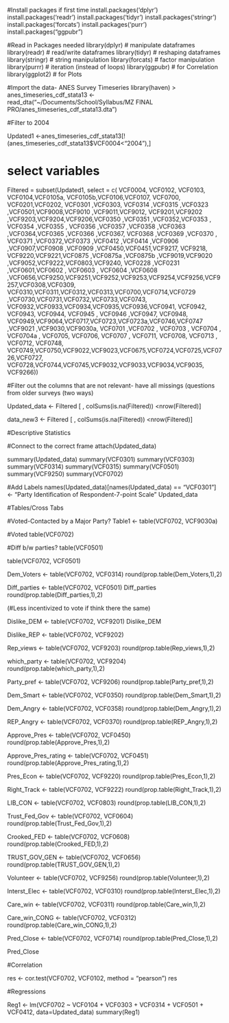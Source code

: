 
#Install packages if first time
install.packages('dplyr')
install.packages('readr')
install.packages('tidyr')
install.packages('stringr')
install.packages('forcats')
install.packages('purr')
install.packages("ggpubr")


#Read in Packages needed
library(dplyr) # manipulate dataframes
library(readr) # read/write dataframes
library(tidyr) # reshaping dataframes
library(stringr) # string manipulation
library(forcats) # factor manipulation
library(purrr) # iteration (instead of loops)
library(ggpubr) # for Correlation
library(ggplot2) # for Plots

#Import the data- ANES Survey Timeseries
library(haven)
> anes_timeseries_cdf_stata13 <- read_dta("~/Documents/School/Syllabus/MZ FINAL PRO/anes_timeseries_cdf_stata13.dta")

#Filter to 2004

Updated1 <-anes_timeseries_cdf_stata13[!(anes_timeseries_cdf_stata13$VCF0004<"2004"),]

# select variables 

Filtered = subset(Updated1, select = c(
  VCF0004, VCF0102, VCF0103, VCF0104,VCF0105a, VCF0105b,VCF0106,VCF0107, VCF0700,
  VCF0201,VCF0202, VCF0301 ,VCF0303, VCF0314 ,VCF0315 ,VCF0323 ,VCF0501,VCF9008,VCF9010 ,VCF9011,VCF9012,
  VCF9201,VCF9202 ,VCF9203,VCF9204,VCF9206,VCF0350 ,VCF0351 ,VCF0352,VCF0353 , VCF0354 ,VCF0355 ,
  VCF0356 ,VCF0357 ,VCF0358 ,VCF0363 ,VCF0364,VCF0365 ,VCF0366 ,VCF0367, VCF0368 ,VCF0369 ,VCF0370 ,
  VCF0371 ,VCF0372,VCF0373 ,VCF0412 ,VCF0414 ,VCF0906 ,VCF0907,VCF0908 ,VCF0909 ,VCF0450,VCF0451,VCF9217,
  VCF9218,  VCF9220,VCF9221,VCF0875 ,VCF0875a ,VCF0875b ,VCF9019,VCF9020 ,VCF9052,VCF9222,VCF0803,VCF9240, VCF0228 ,VCF0231 ,VCF0601,VCF0602 , VCF0603 ,
  VCF0604 ,VCF0608 ,VCF0656,VCF9250,VCF9251,VCF9252,VCF9253,VCF9254,VCF9256,VCF9257,VCF0308,VCF0309,
  VCF0310,VCF0311,VCF0312,VCF0313,VCF0700,VCF0714,VCF0729 ,VCF0730,VCF0731,VCF0732,VCF0733,VCF0743,
  VCF0932,VCF0933,VCF0934,VCF0935,VCF0936,VCF0941, VCF0942, VCF0943, VCF0944, VCF0945 , VCF0946 ,VCF0947,
  VCF0948, VCF0949,VCF9064,VCF0717,VCF0723,VCF0723a,VCF0746,VCF0747 ,VCF9021 ,VCF9030,VCF9030a,
  VCF0701 ,VCF0702 , VCF0703 , VCF0704 , VCF0704a , VCF0705, VCF0706, VCF0707 , VCF0711, VCF0708,
  VCF0713 , VCF0712, VCF0748, VCF0749,VCF0750,VCF9022,VCF9023,VCF0675,VCF0724,VCF0725,VCF0726,VCF0727,
  VCF0728,VCF0744,VCF0745,VCF9032,VCF9033,VCF9034,VCF9035, VCF9266))



#Filter out the columns that are not relevant- have all missings (questions from older surveys (two ways)

Updated_data <- Filtered [ , colSums(is.na(Filtered)) <nrow(Filtered)]

data_new3 <- Filtered [ , colSums(is.na(Filtered)) <nrow(Filtered)]

#Descriptive Statistics 

#Connect to the correct frame 
attach(Updated_data)

summary(Updated_data)
summary(VCF0301)
summary(VCF0303)
summary(VCF0314)
summary(VCF0315)
summary(VCF0501)
summary(VCF9250)
summary(VCF0702)

#Add Labels
names(Updated_data)[names(Updated_data) == "VCF0301"] <- "Party Identification of Respondent-7-point Scale"
Updated_data

#Tables/Cross Tabs

#Voted-Contacted by a Major Party?
Table1 <- table(VCF0702, VCF9030a) 

#Voted
table(VCF0702)

#Diff b/w parties?
table(VCF0501)

table(VCF0702, VCF0501)

Dem_Voters <- table(VCF0702, VCF0314)
round(prop.table(Dem_Voters,1),2)

Diff_parties <- table(VCF0702, VCF0501)
Diff_parties
round(prop.table(Diff_parties,1),2)

(#Less incentivized to vote if think there the same)

Dislike_DEM <- table(VCF0702, VCF9201)
Dislike_DEM

Dislike_REP <- table(VCF0702, VCF9202)

Rep_views <- table(VCF0702, VCF9203)
round(prop.table(Rep_views,1),2)

which_party <- table(VCF0702, VCF9204)
round(prop.table(which_party,1),2)

Party_pref <- table(VCF0702, VCF9206)
round(prop.table(Party_pref,1),2)

Dem_Smart <- table(VCF0702, VCF0350)
round(prop.table(Dem_Smart,1),2)

Dem_Angry <- table(VCF0702, VCF0358)
round(prop.table(Dem_Angry,1),2)

REP_Angry <- table(VCF0702, VCF0370)
round(prop.table(REP_Angry,1),2)

Approve_Pres <- table(VCF0702, VCF0450)
round(prop.table(Approve_Pres,1),2)

Approve_Pres_rating <- table(VCF0702, VCF0451)
round(prop.table(Approve_Pres_rating,1),2)

Pres_Econ <- table(VCF0702, VCF9220)
round(prop.table(Pres_Econ,1),2)

Right_Track <- table(VCF0702, VCF9222)
round(prop.table(Right_Track,1),2)

LIB_CON <- table(VCF0702, VCF0803)
round(prop.table(LIB_CON,1),2)

Trust_Fed_Gov <- table(VCF0702, VCF0604)
round(prop.table(Trust_Fed_Gov,1),2)

Crooked_FED <- table(VCF0702, VCF0608)
round(prop.table(Crooked_FED,1),2)

TRUST_GOV_GEN <- table(VCF0702, VCF0656)
round(prop.table(TRUST_GOV_GEN,1),2)

Volunteer <- table(VCF0702, VCF9256)
round(prop.table(Volunteer,1),2)

Interst_Elec <- table(VCF0702, VCF0310)
round(prop.table(Interst_Elec,1),2)

Care_win <- table(VCF0702, VCF0311)
round(prop.table(Care_win,1),2)

Care_win_CONG <- table(VCF0702, VCF0312)
round(prop.table(Care_win_CONG,1),2)

Pred_Close <- table(VCF0702, VCF0714)
round(prop.table(Pred_Close,1),2)

Pred_Close

#Correlation

res <- cor.test(VCF0702, VCF0102, 
                method = "pearson")
res

#Regressions

Reg1 <- lm(VCF0702 ~ VCF0104 + VCF0303 + VCF0314 + VCF0501 + VCF0412, data=Updated_data)
summary(Reg1)



